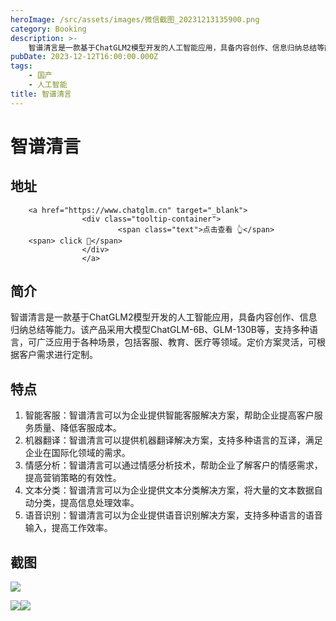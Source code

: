 ```yaml
---
heroImage: /src/assets/images/微信截图_20231213135900.png
category: Booking
description: >-
    智谱清言是一款基于ChatGLM2模型开发的人工智能应用，具备内容创作、信息归纳总结等能力。该产品采用大模型ChatGLM-6B、GLM-130B等，支持多种语言，可广泛应用于各种场景，包括客服、教育、医疗等领域。定价方案灵活，可根据客户需求进行定制。
pubDate: 2023-12-12T16:00:00.000Z
tags:
    - 国产
    - 人工智能
title: 智谱清言
---
```


# 智谱清言

## 地址

        <a href="https://www.chatglm.cn" target="_blank">
                    <div class="tooltip-container">
                            <span class="text">点击查看 👆</span>
        <span> click 👋</span>
                    </div>
                    </a>
## 简介

智谱清言是一款基于ChatGLM2模型开发的人工智能应用，具备内容创作、信息归纳总结等能力。该产品采用大模型ChatGLM-6B、GLM-130B等，支持多种语言，可广泛应用于各种场景，包括客服、教育、医疗等领域。定价方案灵活，可根据客户需求进行定制。

## 特点

1. 智能客服：智谱清言可以为企业提供智能客服解决方案，帮助企业提高客户服务质量、降低客服成本。
2. 机器翻译：智谱清言可以提供机器翻译解决方案，支持多种语言的互译，满足企业在国际化领域的需求。
3. 情感分析：智谱清言可以通过情感分析技术，帮助企业了解客户的情感需求，提高营销策略的有效性。
4. 文本分类：智谱清言可以为企业提供文本分类解决方案，将大量的文本数据自动分类，提高信息处理效率。
5. 语音识别：智谱清言可以为企业提供语音识别解决方案，支持多种语言的语音输入，提高工作效率。

## 截图

![](/src/assets/images/微信截图_20231213135528.png)

![](/src/assets/images/微信截图_20231213135534.png)![](/src/assets/images/微信截图_20231213135540.png)
